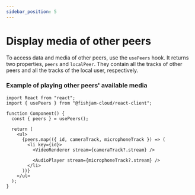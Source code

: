 ```yaml
---
sidebar_position: 5
---
```


# Display media of other peers

To access data and media of other peers, use the `usePeers` hook.
It returns two properties, `peers` and `localPeer`.
They contain all the tracks of other peers and all the tracks of the local user, respectively.

### Example of playing other peers' available media

```tsx
import React from "react";
import { usePeers } from "@fishjam-cloud/react-client";

function Component() {
  const { peers } = usePeers();

  return (
    <ul>
      {peers.map(({ id, cameraTrack, microphoneTrack }) => (
        <li key={id}>
          <VideoRenderer stream={cameraTrack?.stream} />

          <AudioPlayer stream={microphoneTrack?.stream} />
        </li>
      ))}
    </ul>
  );
}
```
